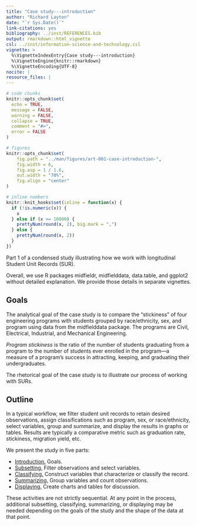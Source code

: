 ```yaml
---
title: "Case study---introduction"
author: "Richard Layton"
date: "`r Sys.Date()`"
link-citations: yes
bibliography: ../inst/REFERENCES.bib
output: rmarkdown::html_vignette
csl: ../inst/information-science-and-technology.csl
vignette: >
  %\VignetteIndexEntry{Case study---introduction}
  %\VignetteEngine{knitr::rmarkdown}
  %\VignetteEncoding{UTF-8}
nocite: | 
resource_files: |
---
```


```r
# code chunks
knitr::opts_chunk$set(
  echo = TRUE,
  message = FALSE,
  warning = FALSE,
  collapse = TRUE,
  comment = "#>",
  error = FALSE
)

# figures
knitr::opts_chunk$set(
    fig.path = "../man/figures/art-001-case-introduction-", 
    fig.width = 6,
    fig.asp = 1 / 1.6,
    out.width = "70%",
    fig.align = "center"
)

# inline numbers
knitr::knit_hooks$set(inline = function(x) {
  if (!is.numeric(x)) {
    x
  } else if (x >= 10000) {
    prettyNum(round(x, 2), big.mark = ",")
  } else {
    prettyNum(round(x, 2))
  }
})
```

Part 1 of a condensed study illustrating how we work with longitudinal Student Unit Records (SUR). 

Overall, we use R packages midfieldr, midfielddata, data.table, and ggplot2 without detailed explanation.  We provide those details in separate vignettes.  

## Goals

The analytical goal of the case study is to compare the "stickiness" of four engineering programs with students grouped by race/ethnicity, sex, and program using data from the midfielddata package. The programs are Civil, Electrical, Industrial, and Mechanical Engineering.

*Program stickiness* is the ratio of the number of students graduating from a program to the number of students ever enrolled in the program---a measure of a program's success in attracting, keeping, and graduating their undergraduates. 

The rhetorical goal of the case study is to illustrate our process of working with SURs. 

## Outline

In a typical workflow, we filter student unit records to retain desired observations, assign classifications such as program, sex, or race/ethnicity, select variables, group and summarize, and display the results in graphs or tables. Results are typically a comparative metric such as graduation rate, stickiness, migration yield, etc. 

We present the study in five parts: 

- [Introduction.](art-001-case-introduction.html) Goals.  
- [Subsetting.](art-002-case-filter.html) Filter observations and select variables.  
- [Classifying.](art-003-case-classify.html) Construct variables that characterize or classify the record. 
- [Summarizing.](art-004-case-summarize.html) Group variables and count observations.
- [Displaying.](art-005-case-display.html) Create charts and tables for discussion.

These activities are not strictly sequential. At any point in the process, additional subsetting, classifying, summarizing, or displaying may be needed depending on the goals of the study and the shape of the data at that point. 


